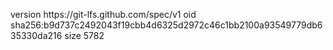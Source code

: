 version https://git-lfs.github.com/spec/v1
oid sha256:b9d737c2492043f19cbb4d6325d2972c46c1bb2100a93549779db635330da216
size 5782
